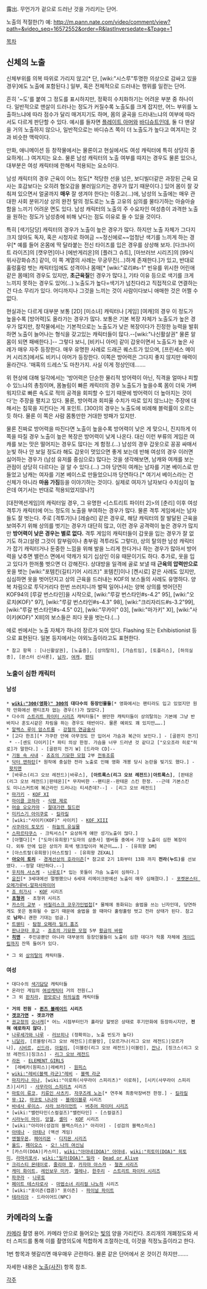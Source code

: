 露出. 무언가가 겉으로 드러난 것을 가리키는 단어.


노출의 적절한(?) 예: http://m.pann.nate.com/video/comment/view?path=&video_seq=16572552&order=R&lastInversedate=&Tpage=1

[[목차]]

== 신체의 노출 ==
신체부위를 의복 따위로 가리지 않고[* 단, [wiki:"시스루"투명한 의상으로 감싸고 있을 경우]에도 노출에 포함된다.] 일부, 혹은 전체적으로 드러내는 행위를 일컫는 단어.

흔히 '~도'를 붙여 그 정도를 표시하지만, 정확히 수치화하기는 어려운 부분 중 하나이다. 일반적으로 맨살이 드러나는 정도가 커질수록 노출도를 크게 잡지만, 어느 부위를 노출하느냐에 따라 점수가 달리 매겨지기도 하며, 몸의 굴곡을 드러내느냐의 여부에 따라서도 다르게 판단할 수 있다. 예시를 들자면 [[플레이트 아머]]와 [[바디슈트]]인데, 둘 다 맨살을 거의 노출하지 않으나, 일반적으로는 바디슈츠 쪽이 더 노출도가 높다고 여겨지는 것과 비슷한 맥락이다.

만화, 애니메이션 등 창작물에서는 물론이고 현실에서도 여성 캐릭터에 특히 상당히 중요하게(…) 여겨지는 요소. 물론 남성 캐릭터의 노출 여부를 따지는 경우도 물론 있으나, 대부분은 여성 캐릭터에 한해서 적용되는 요소이다.

남성 캐릭터의 경우 근육이 어느 정도[* 적당한 선을 넘은, 보디빌더같은 과장된 근육 묘사는 호감보다는 오히려 혐오감을 불러일으키는 경우가 많기 때문이다.] 있어 몸이 잘 갖춰져 있으면서 얼굴까지 '''매우''' 잘 생겨야 한다는 이중고(…)에, 남성의 노출에는 매우 관대한 사회 분위기상 상의 완전 탈의 정도로는 노출 고유의 심의를 물타기하는 아슬아슬함을 느끼기 어려운 면도 있다. 남성 캐릭터의 노출의 주 수요자인 여성층이 과격한 노출을 원하는 정도가 남성층에 비해 낮다는 점도 이유로 들 수 있을 것이다.

특히 [색기담당] 캐릭터의 경우가 노출이 높은 경우가 많다. 하지만 노출 자체가 그다지 크지 않아도 독자, 혹은 시청자로 하여금 ~~정신에로~~엄청난 색기를 느끼게 하는 경우[* 예를 들어 온몸에 딱 달라붙는 전신 타이즈를 입은 경우를 상상해 보자. [다크나이트 라이즈]의 [캣우먼]이나 [에반게리온]의 [플러그 슈트], [마브러브 시리즈]의 [99식 위사강화슈츠] 같이, 이 쪽 계열의 사례는 무궁무진(…)하게 존재한다.]가 있고, 반대로 훌렁훌렁 벗는 캐릭터임에도 성격이나 몸매[* [wiki:"로리#s-1" 빈유를 위시한 어린애 같은 몸매]의 경우도 있지만, '''초근육질'''인 경우가 많다.], 기타 이유 등으로 색기를 크게 느끼지 못하는 경우도 있어(…) 노출도가 높다=색기가 넘친다라고 직접적으로 연결하는 건 다소 무리가 있다. 어디까지나 그것을 느끼는 것이 사람이다보니 애매한 것은 어쩔 수 없다.

현실과는 다르게 대부분 보통 [2D] [미소녀] 캐릭터나 [게임] [여캐]의 경우 이 정도가 높을수록 [방어력]도 올라가는 경우가 많다. 보통은 기본 복장 자체가 노출도가 높은 경우가 많지만, 창작물에서는 기본적으로는 노출도가 낮은 복장이다가 진정한 능력을 발휘하면 노출이 늘어나는 형식을 갖고있는 캐릭터들이 많다.--[wiki:"나신활살권" 물론 알몸이 되면 패배한다.]-- 그렇다 보니, [비키니 아머] 같이 갑옷이면서 노출도가 높은 사례가 매우 자주 등장한다. 매우 유명한 사례로 드래곤 퀘스트가 있으며, [프린세스 메이커 시리즈]에서도 비키니 아머가 등장한다. 이쪽은 방어력은 그다지 좋지 않지만 매력이 올라간다. '매혹의 드레스'도 마찬가지. 사실 이게 정상인데…….

위 현상에 대해 일각에서는 '방어력은 단순한 물리적 방어력이 아닌, 직격을 얼마나 피할 수 있느냐의 총칭이며, 몸놀림이 빠른 캐릭터의 경우 노출도가 높을수록 몸이 더욱 가벼워지므로 빠른 속도로 적의 공격을 회피할 수 있기 때문에 방어력이 더 높아지는 것이다'는 주장을 펼치고 있다. 물론, 방어력과 회피율 수치가 따로 있지 않느냐는 주장에 대해서는 침묵을 지킨다는 게 포인트. [300]의 경우는 노출도에 비례해 블럭률이 오르는 듯 하다. 물론 이 쪽은 사람 몸통만한 거대한 방패가 있지만.

물론 진짜로 방어력을 따진다면 노출이 높을수록 방어력이 낮은 게 맞으니, 진지하게 이 쪽을 따질 경우 노출이 높은 복장은 방어력이 낮게 나온다. 대신 이런 부류의 게임은 여캐를 보는 맛은 떨어지는 경우도 많다는 게 함정.(…) 남성의 경우 갑옷으로 꽁꽁 싸매서 눈빛 하나 안 보일 정도라 해도 갑옷이 멋있으면 좋게 보는데 반해 여성의 경우 이러면 싫어하는 경우가 (남성 유저를 중심으로) 많다는 것을 생각해보면, 남캐와 여캐를 보는 관점이 상당히 다르다는 걸 알 수 있다.(…) 그야 당연히 여캐는 남자를 기본 베이스로 만들었고 남캐는 여자를 기본 베이스로 만들었으니까 당연하다.[* 여기서 베이스라는 건 신체가 아니라 '''마음 가짐'''등을 이야기하는 것이다. 실제로 여자가 남자보다 수치심이 높은데 여기서는 반대로 적용되었지않나?]

[대전액션게임]의 캐릭터일 경우, 그 유명한 <[스트리트 파이터 2]>의 [춘리] 이후 여성 격투가 캐릭터에 어느 정도의 노출을 부여하는 경우가 많다. 물론 격투 게임에서는 남자들도 잘 벗는다. 주로 [격투가]나 [레슬러] 같은 경우로, 해당 캐릭터의 잘 발달된 근육을 보여주기 위해 상의를 벗기는 경우가 대단히 많고, 이런 경우 공격력이 높은 경우가 많지만 '''방어력이 낮은 경우는 별로 없다.''' 격투 게임의 캐릭터들이 갑옷을 입는 경우가 잘 없기도 하고(설령 그것이 칼부림이나 총부림 격투라도 그렇다), 상의 탈의한 남성 캐릭터가 잡기 캐릭터거나 둔중한 느낌을 위해 발을 느리게 한다거나 하는 경우가 많아서 방어력을 낮추면 밸런스 면에서 약캐가 되기 십상인 이유 때문이기도 하다. 추가로, 옷을 입고 있다가 한꺼풀 벗으면 더 강해진다. 상대방을 일격에 골로 보낼 때 '''근육의 압력만으로''' 옷을 벗는 [wiki:"포템킨(길티기어 시리즈)" 포템킨]이나 [켄시로] 같은 사례도 있지만, 심심하면 옷을 벗어던지고 상의 근육을 드러내는 KOF의 보스들의 사례도 유명하다. 양복 차림으로 투닥거리다 한번 쓰러지니까 벌떡 일어나서는 양복 상의를 벗어던진 KOF94의 [루갈 번스타인]을 시작으로, [wiki:"루갈 번스타인#s-4.2" 95], [wiki:"오로치(KOF)" 97], [wiki:"루갈 번스타인#s-4.3" 98], [wiki:"크리자리드#s-3.2"99], [wiki:"루갈 번스타인#s-4.5" 02], [wiki:"무카이" 03], [wiki:"마가키" XI], [wiki:"사이키(KOF)" XIII]의 보스들은 죄다 옷을 벗는다.(…)

에로 씬에서는 노출 자체가 하나의 장르가 되어 있다. Flashing 또는 Exhibistionist 등으로 표현된다. 일본 등지에서는 야외노출이라고도 표현한다.

 * 참고 항목 : [나신활살권], [노출증], [상의탈의], [가슴트임], [토플리스], [하의실종], [몬스터 신사론], [[남자]], [[여캐]], [[팬티]]

=== 노출이 심한 캐릭터 ===
==== 남성 ====
 * '''[[wiki:"300(영화)" 300]]의 대다수의 등장인물들'''[* 영화에서는 팬티라도 입고 있었지만 원작 만화에선 팬티조차 없는 경우(!)가 많았다.]
 * 다수의 [[스트리트 파이터 시리즈]] 캐릭터들[* 웬만한 캐릭터들이 상의탈의는 기본에 그냥 반바지나 훈도시같은 차림을 하는 경우도 태반이다. 물론 예외도 꽤 있지만…….]
 * [[알렉스 루이 암스트롱]] - [[강철의 연금술사]]
 * [고다 한조][* 가쿠란 안에 아무것도 안 입어서 가슴과 복근이 보인다.] - [골판지 전기]
  * --[센도 다이키][* 파티 의상 한정. 가슴을 너무 드러낸 것 같다고 ["오오조라 히로"히로]가 말한다.] - [골판지 전기 W] [드라마 CD]--
 * [[기둥 속 사내]] - [[죠죠의 기묘한 모험]] 2부 [[전투조류]]
 * [[닥터 맨하탄]][* 원작에 충실한 전라 노출로 인해 영화 개봉 당시 논란을 빚기도 했다.] - [[왓치맨]]
 * [바루스(리그 오브 레전드)|바루스], '''[아트록스(리그 오브 레전드)|아트록스]''', [판테온(리그 오브 레전드)|판테온][* 무자비한 --팬티온--판테온 스킨 한정. --근데 기본스킨도 미니스커트에 복근라인 드러나는 티셔츤데?--] - [리그 오브 레전드]
 * [[마가키]] - [[KOF XI]]
 * [[마이클 코하라]] - [[식령 제로]]
 * [[머슬 오오카마]] - [[절대가련 칠드런]]
 * [[미키스기 아이쿠로]] - [[킬라킬]]
 * [wiki:"사이키(KOF)" 사이키] - [[KOF XIII]]
 * [[사쿠라이 토모키]] - [[하늘의 유실물]]
 * [[스파르타쿠스]] - 크릭서스[* 요상하게 얘만 성기노출이 많다.]
 * [아멜다][* ["도마(유희왕)"도마의 삼총사] 멤버들 중에서 가장 노출이 심한 복장이다. 외투 안에 입은 상의가 회색 탱크탑이라 복근이…….] - [유희왕 DM]
 * [아스트랄(유희왕)|아스트랄] - [유희왕 ZEXAL]
 * '''[[아오이 토리]]''' - [[경계선상의 호라이즌]][* 참고로 2기 1화부터 13화 까지 '''전라(누드)'''를 선보였다. --정말 대단하다.--]
 * [[우치하 사스케]] - [[나루토]][* 입는 옷들이 가슴 노출이 심하다.]
 * [[윤진]][* 3세대에선 멀쩡했으나 6세대 리메이크판에선 노출이 매우 심해졌다.] - [[포켓몬스터 오메가루비·알파사파이어]]
 * [[죠 히가시]] - [[KOF]] 시리즈
 * '''[[초형귀]]''' - 초형귀 시리즈
 * [[카스미 교부]] - [[바질리스크 코우가인법첩]][* 물체에 동화되는 술법을 쓰는 닌자인데, 당연하게도 옷은 동화될 수 없기 때문에 술법을 쓸 때마다 훌렁훌렁 벗고 전라 상태가 된다. 참고로 '''남자'''니 괜한 기대는 엄금.]
 * [[트웬티(탐정 오페라 밀키 홈즈)|트웬티]] - [[탐정 오페라 밀키 홈즈]]
 * [[판나코타 후고]] - [[죠죠의 기묘한 모험]] 5부 [[황금의 바람]]
 * '''[[히맨]]''' - 주인공뿐만 아니라 대부분의 등장인물들이 노출이 심한 데다가 작품 자체에 [[게이]]드립까지 잔뜩 들어가 있다.

 * 그 외 [[상의탈의]] 캐릭터들.

==== 여성 ====
 * 대다수의 [[색기담당]] 캐릭터들
 * 온라인 게임의 [[여캐|여성캐릭터]] 거의 전원(…)
 * 그 외 [[판치라]], [[판모로]]나 [[하의실종]] 캐릭터들

 * '''거의 전원 - [[퀸즈 블레이드]] 시리즈'''
 * '''[[겟코가면]] - 겟코가면'''
 * [[권교정]]의 [[오너캐]][* 어느 시점부터인가 홀라당 헐벗은 상태로 후기만화에 등장하시지만, '''전혀 에로하지 않다'''.]
 * [[나루세가와 나루]] - [[러브히나]] (정확히는, 노출 빈도가 높다)
 * [[니달리]], [르블랑(리그 오브 레전드)|르블랑], [모르가나(리그 오브 레전드)|모르가나], [[시비르]], [[신드라]], [[아칼리]], [이블린(리그 오브 레전드)|이블린], [[잔나]], [징크스(리그 오브 레전드)|징크스] - [[리그 오브 레전드]] 
 * [[라돈]] - [[ELEMENT GIRLS]]
 *  [레베카(원피스)|레베카] - [[원피스(만화)|원피스]]
 * [[wiki:"레비(블랙 라군)"레비]] - [[블랙 라군]]
 * [[마지키나 미나]], [wiki:"이로하(사무라이 스피리츠)" 이로하], [시키(사무라이 스피리츠)|시키] - [[사무라이 스피리츠]] 시리즈
 * [[마토이 류코]], [[키류인 사츠키]], [[자쿠즈레 노논]][* 연주복 최종악장버전 한정.] - [[킬라킬]]
 * [[뮤-12]], [[마코토 나나야]] - [[블레이블루]] 시리즈
 * [[바네사 루이스]], [[사라 브라이언트]] - [[버추어 파이터 시리즈]]
 * [wiki:"밸런타인(스컬걸즈)"밸런타인] - [스컬걸즈]
 * [[시라누이 마이]], [[앙헬]], [[셸미]] - [[KOF]] 시리즈
 * [wiki:"아리아(성검의 블랙스미스)" 아리아] - [성검의 블랙스미스] 
 * [[아테나]] - [[아테나]] (액션 게임)
 * [[엔젤우몬]], [[페어리몬]] - [[디지몬 시리즈]]
 * [[울드]], [[페이오스]] - [[오! 나의 여신님]]
 * [카스미(DOA)|카스미], [[wiki:"아야네(DOA)" 아야네]], [[wiki:"히토미(DOA)" 히토미]], [[라마리포사]], [[wiki:"밀라(DOA)" 밀라]] - [[Dead or Alive(게임)|Dead or Alive]]
 * [[크리스티 몬테이로]], [[줄리아 창]], [[카자마 아스카]] - [[철권 시리즈]]
 * [[캐미 화이트]], [[레인보우 미카]], [[엘레나]], [[한주리]] - [[스트리트 파이터 시리즈]]
 * [[파쿠라]] - [[나루토]]
 * [[페이트 테스타로사]] - [[마법소녀 리리컬 나노하]] 시리즈
 * [wiki:"포이즌(캡콤)" 포이즌] - [[파이널 파이트]]
 * [[테라리아]] - 드라이어드(NPC)

== 카메라의 노출 ==
[[카메라]] 촬영 용어. 카메라 안으로 들어오는 [[빛]]의 양을 가리킨다. 조리개의 개폐정도와 셔터 스피드를 통해 이를 촬영의도에 적합하게 조절하는데, 이것을 적정노출이라고 한다.

1번 항목과 헷갈리면 매우매우 곤란하다. 물론 같은 단어에서 온 것이긴 하지만…….

자세한 내용은 [[노출(사진)]] 항목 참조.

[[각주]]

